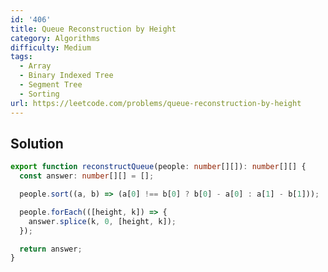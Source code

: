 ```yaml
---
id: '406'
title: Queue Reconstruction by Height
category: Algorithms
difficulty: Medium
tags:
  - Array
  - Binary Indexed Tree
  - Segment Tree
  - Sorting
url: https://leetcode.com/problems/queue-reconstruction-by-height
---
```


## Solution

```typescript filename="solution.ts" copy
export function reconstructQueue(people: number[][]): number[][] {
  const answer: number[][] = [];

  people.sort((a, b) => (a[0] !== b[0] ? b[0] - a[0] : a[1] - b[1]));

  people.forEach(([height, k]) => {
    answer.splice(k, 0, [height, k]);
  });

  return answer;
}
```
